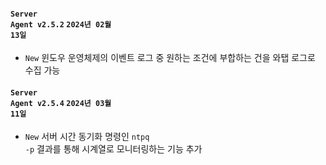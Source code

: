 #### <code class='changelog-service'>Server Agent v2.5.2</code> <code class='changelog-date'>2024년 02월 13일</code>

- <code class="New">New</code> 윈도우 운영체제의 이벤트 로그 중 원하는 조건에 부합하는 건을 와탭 로그로 수집 가능

#### <code class='changelog-service'>Server Agent v2.5.4</code> <code class='changelog-date'>2024년 03월 11일</code>

- <code class="New">New</code> 서버 시간 동기화 명령인 <code>ntpq -p</code> 결과를 통해 시계열로 모니터링하는 기능 추가

